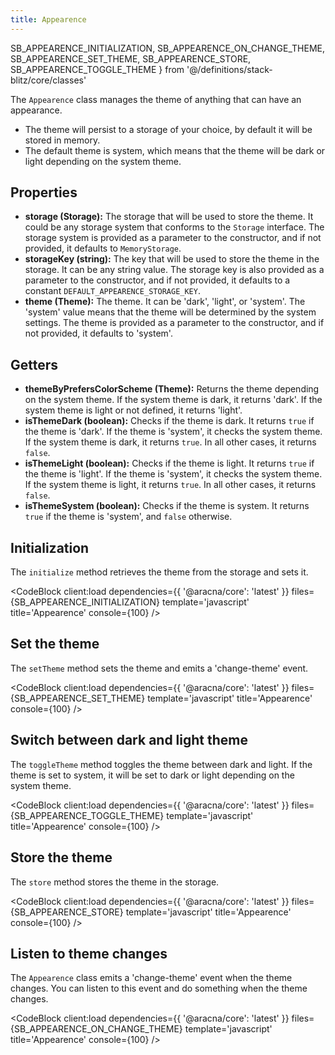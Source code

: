 ```yaml
---
title: Appearence
---
```


  SB_APPEARENCE_INITIALIZATION,
  SB_APPEARENCE_ON_CHANGE_THEME,
  SB_APPEARENCE_SET_THEME,
  SB_APPEARENCE_STORE,
  SB_APPEARENCE_TOGGLE_THEME
} from '@/definitions/stack-blitz/core/classes'

The `Appearence` class manages the theme of anything that can have an appearance.

- The theme will persist to a storage of your choice, by default it will be stored in memory.
- The default theme is system, which means that the theme will be dark or light depending on the system theme.

## Properties

- **storage (Storage):** The storage that will be used to store the theme. It could be any storage system that conforms to the `Storage` interface. The storage system is provided as a parameter to the constructor, and if not provided, it defaults to `MemoryStorage`.
- **storageKey (string):** The key that will be used to store the theme in the storage. It can be any string value. The storage key is also provided as a parameter to the constructor, and if not provided, it defaults to a constant `DEFAULT_APPEARENCE_STORAGE_KEY`.
- **theme (Theme):** The theme. It can be 'dark', 'light', or 'system'. The 'system' value means that the theme will be determined by the system settings. The theme is provided as a parameter to the constructor, and if not provided, it defaults to 'system'.

## Getters

- **themeByPrefersColorScheme (Theme):** Returns the theme depending on the system theme. If the system theme is dark, it returns 'dark'. If the system theme is light or not defined, it returns 'light'.
- **isThemeDark (boolean):** Checks if the theme is dark. It returns `true` if the theme is 'dark'. If the theme is 'system', it checks the system theme. If the system theme is dark, it returns `true`. In all other cases, it returns `false`.
- **isThemeLight (boolean):** Checks if the theme is light. It returns `true` if the theme is 'light'. If the theme is 'system', it checks the system theme. If the system theme is light, it returns `true`. In all other cases, it returns `false`.
- **isThemeSystem (boolean):** Checks if the theme is system. It returns `true` if the theme is 'system', and `false` otherwise.

## Initialization

The `initialize` method retrieves the theme from the storage and sets it.

<CodeBlock
  client:load
  dependencies={{ '@aracna/core': 'latest' }}
  files={SB_APPEARENCE_INITIALIZATION}
  template='javascript'
  title='Appearence'
  console={100}
/>

## Set the theme

The `setTheme` method sets the theme and emits a 'change-theme' event.

<CodeBlock client:load dependencies={{ '@aracna/core': 'latest' }} files={SB_APPEARENCE_SET_THEME} template='javascript' title='Appearence' console={100} />

## Switch between dark and light theme

The `toggleTheme` method toggles the theme between dark and light. If the theme is set to system, it will be set to dark or light depending on the system theme.

<CodeBlock client:load dependencies={{ '@aracna/core': 'latest' }} files={SB_APPEARENCE_TOGGLE_THEME} template='javascript' title='Appearence' console={100} />

## Store the theme

The `store` method stores the theme in the storage.

<CodeBlock client:load dependencies={{ '@aracna/core': 'latest' }} files={SB_APPEARENCE_STORE} template='javascript' title='Appearence' console={100} />

## Listen to theme changes

The `Appearence` class emits a 'change-theme' event when the theme changes. You can listen to this event and do something when the theme changes.

<CodeBlock
  client:load
  dependencies={{ '@aracna/core': 'latest' }}
  files={SB_APPEARENCE_ON_CHANGE_THEME}
  template='javascript'
  title='Appearence'
  console={100}
/>
